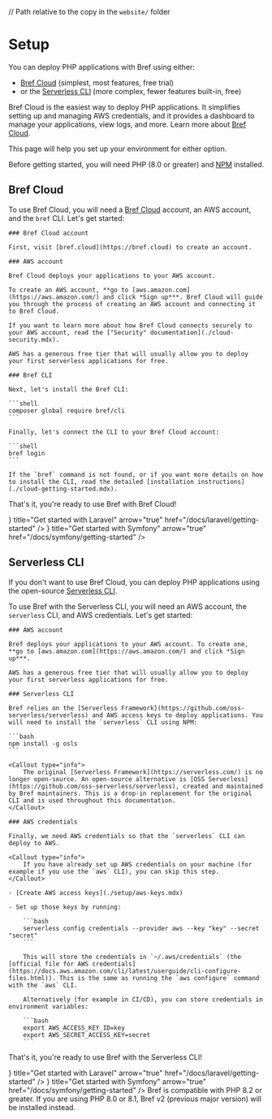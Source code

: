 // Path relative to the copy in the `website/` folder

<NextSeo description="Getting ready to use Bref." />

# Setup

You can deploy PHP applications with Bref using either:

- [Bref Cloud](/cloud) (simplest, most features, free trial)
- or the [Serverless CLI](https://github.com/oss-serverless/serverless) (more complex, fewer features built-in, free)

Bref Cloud is the easiest way to deploy PHP applications. It simplifies setting up and managing AWS credentials, and it provides a dashboard to manage your applications, view logs, and more. Learn more about [Bref Cloud](/cloud).

This page will help you set up your environment for either option.

Before getting started, you will need PHP (8.0 or greater) and [NPM](https://nodejs.org/) installed.

## Bref Cloud

To use Bref Cloud, you will need a [Bref Cloud](/cloud) account, an AWS account, and the `bref` CLI. Let's get started:

<Steps>

    ### Bref Cloud account

    First, visit [bref.cloud](https://bref.cloud) to create an account.

    ### AWS account

    Bref Cloud deploys your applications to your AWS account.

    To create an AWS account, **go to [aws.amazon.com](https://aws.amazon.com/) and click *Sign up***. Bref Cloud will guide you through the process of creating an AWS account and connecting it to Bref Cloud.

    If you want to learn more about how Bref Cloud connects securely to your AWS account, read the ["Security" documentation](./cloud-security.mdx).

    AWS has a generous free tier that will usually allow you to deploy your first serverless applications for free.

    ### Bref CLI

    Next, let's install the Bref CLI:

    ```shell
    composer global require bref/cli
    ```

    Finally, let's connect the CLI to your Bref Cloud account:

    ```shell
    bref login
    ```

    If the `bref` command is not found, or if you want more details on how to install the CLI, read the detailed [installation instructions](./cloud-getting-started.mdx).

</Steps>

That's it, you're ready to use Bref with Bref Cloud!

<Cards num={2}>
    <Card icon={<LaravelIcon />} title="Get started with Laravel" arrow="true" href="/docs/laravel/getting-started" />
    <Card icon={<SymfonyIcon />} title="Get started with Symfony" arrow="true" href="/docs/symfony/getting-started" />
    <Card title="Get started with any PHP framework" arrow="true" href="/docs/default/getting-started" />
</Cards>

## Serverless CLI

If you don't want to use Bref Cloud, you can deploy PHP applications using the open-source [Serverless CLI](https://github.com/oss-serverless/serverless).

To use Bref with the Serverless CLI, you will need an AWS account, the `serverless` CLI, and AWS credentials. Let's get started:

<Steps>

    ### AWS account

    Bref deploys your applications to your AWS account. To create one, **go to [aws.amazon.com](https://aws.amazon.com/) and click *Sign up***.

    AWS has a generous free tier that will usually allow you to deploy your first serverless applications for free.

    ### Serverless CLI

    Bref relies on the [Serverless Framework](https://github.com/oss-serverless/serverless) and AWS access keys to deploy applications. You will need to install the `serverless` CLI using NPM:

    ```bash
    npm install -g osls
    ```

    <Callout type="info">
        The original [Serverless Framework](https://serverless.com/) is no longer open-source. An open-source alternative is [OSS Serverless](https://github.com/oss-serverless/serverless), created and maintained by Bref maintainers. This is a drop-in replacement for the original CLI and is used throughout this documentation.
    </Callout>

    ### AWS credentials

    Finally, we need AWS credentials so that the `serverless` CLI can deploy to AWS.

    <Callout type="info">
        If you have already set up AWS credentials on your machine (for example if you use the `aws` CLI), you can skip this step.
    </Callout>

    - [Create AWS access keys](./setup/aws-keys.mdx)

    - Set up those keys by running:

        ```bash
        serverless config credentials --provider aws --key "key" --secret "secret"
        ```

        This will store the credentials in `~/.aws/credentials` (the [official file for AWS credentials](https://docs.aws.amazon.com/cli/latest/userguide/cli-configure-files.html)). This is the same as running the `aws configure` command with the `aws` CLI.

        Alternatively (for example in CI/CD), you can store credentials in environment variables:

        ```bash
        export AWS_ACCESS_KEY_ID=key
        export AWS_SECRET_ACCESS_KEY=secret
        ```

</Steps>

That's it, you're ready to use Bref with the Serverless CLI!

<Cards num={2}>
    <Card icon={<LaravelIcon />} title="Get started with Laravel" arrow="true" href="/docs/laravel/getting-started" />
    <Card icon={<SymfonyIcon />} title="Get started with Symfony" arrow="true" href="/docs/symfony/getting-started" />
    <Card title="Get started with any PHP framework" arrow="true" href="/docs/default/getting-started" />
</Cards>

<Callout type="info">
    Bref is compatible with PHP 8.2 or greater.
    If you are using PHP 8.0 or 8.1, Bref v2 (previous major version) will be installed instead.
</Callout>
